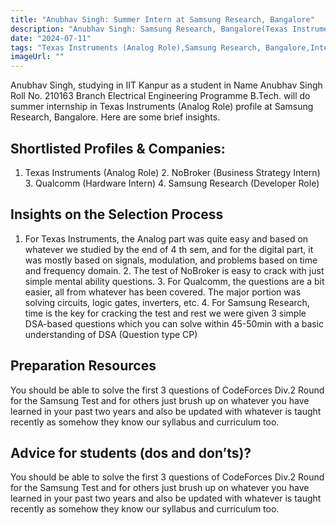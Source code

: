 ```yaml
---
title: "Anubhav Singh: Summer Intern at Samsung Research, Bangalore"
description: "Anubhav Singh: Samsung Research, Bangalore(Texas Instruments (Analog Role))"
date: "2024-07-11"
tags: "Texas Instruments (Analog Role),Samsung Research, Bangalore,Internship"
imageUrl: ""
---
```


Anubhav Singh, studying in IIT Kanpur as a  student in Name Anubhav Singh Roll No.  210163 Branch Electrical Engineering Programme B.Tech. will do
 summer internship in Texas Instruments (Analog Role) profile at Samsung Research, Bangalore. Here are some brief
insights.

## Shortlisted Profiles & Companies:
1. Texas Instruments (Analog Role) 2. NoBroker (Business Strategy Intern) 3. Qualcomm (Hardware Intern) 4. Samsung Research (Developer Role)

## Insights on the Selection Process
1. For Texas Instruments, the Analog part was quite easy and based on whatever we studied by the end of 4 th sem, and for the digital part, it was mostly based on signals, modulation, and problems based on time and frequency domain. 2. The test of NoBroker is easy to crack with just simple mental ability questions. 3. For Qualcomm, the questions are a bit easier, all from whatever has been covered. The major portion was solving circuits, logic gates, inverters, etc. 4. For Samsung Research, time is the key for cracking the test and rest we were given 3 simple DSA-based questions which you can solve within 45-50min with a basic understanding of DSA (Question type CP)

##  Preparation Resources
You should be able to solve the first 3 questions of CodeForces Div.2 Round for the Samsung Test and for others just brush up on whatever you have learned in your past two years and also be updated with whatever is taught recently as somehow they know our syllabus and curriculum too.

## Advice for students (dos and don’ts)? 
You should be able to solve the first 3 questions of CodeForces Div.2 Round for the Samsung Test and for others just brush up on whatever you have learned in your past two years and also be updated with whatever is taught recently as somehow they know our syllabus and curriculum too.

